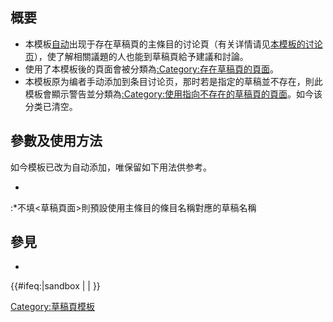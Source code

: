<includeonly><!-- 在這裡加入模板的保護標識 --></includeonly><noinclude>{{Documentation subpage}}</noinclude>
<!-- 在本行下編輯模板說明 -->
== 概要 ==
*本模板<u>自动</u>出现于存在草稿頁的主條目的讨论頁（有关详情请见[[Template talk:draft exist|本模板的讨论页]]），使了解相關議題的人也能到草稿頁給予建議和討論。
*使用了本模板後的頁面會被分類為[[:Category:存在草稿頁的頁面]]。
*本模板原为编者手动添加到条目讨论页，那时若是指定的草稿並不存在，則此模板會顯示警告並分類為[[:Category:使用指向不存在的草稿頁的頁面]]。如今该分类已清空。

== 參數及使用方法 ==
如今模板已改为自动添加，唯保留如下用法供参考。
*{{tlx|Draft exist|<草稿頁面>}}
:*不填<草稿頁面>則預設使用主條目的條目名稱對應的草稿名稱

== 參見 ==
* {{tlx|Draft}}

<includeonly>{{#ifeq:{{SUBPAGENAME}}|sandbox | |
<!-- 本行下加入模板的分類，跨維基連結加入Wikidata（參見[[Wikipedia:Wikidata]]） -->
[[Category:草稿頁模板]]
}}</includeonly>